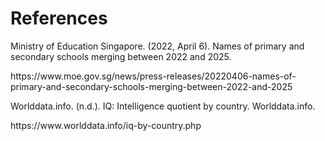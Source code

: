 # References

Ministry of Education Singapore. (2022, April 6). Names of primary and secondary schools merging between 2022 and 2025. 

https://www.moe.gov.sg/news/press-releases/20220406-names-of-primary-and-secondary-schools-merging-between-2022-and-2025

Worlddata.info. (n.d.). IQ: Intelligence quotient by country. Worlddata.info. 

https://www.worlddata.info/iq-by-country.php

\

